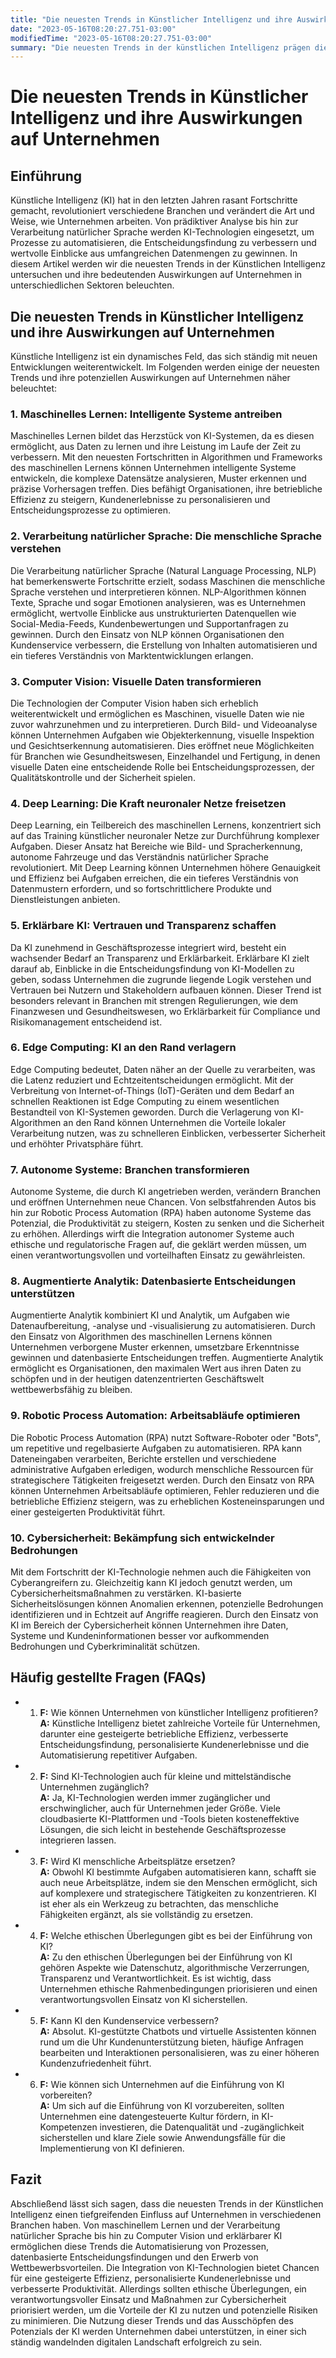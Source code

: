 ```yaml
---
title: "Die neuesten Trends in Künstlicher Intelligenz und ihre Auswirkungen auf Unternehmen."
date: "2023-05-16T08:20:27.751-03:00"
modifiedTime: "2023-05-16T08:20:27.751-03:00"
summary: "Die neuesten Trends in der künstlichen Intelligenz prägen die Zukunft von Unternehmen. Entdecken Sie, wie diese revolutionäre Technologie verschiedene Sektoren beeinflusst und erfahren Sie, wie Ihr Unternehmen davon profitieren kann. Lesen Sie mehr über die neuesten Trends in der künstlichen Intelligenz und deren Auswirkungen auf Unternehmen in diesem informativen Artikel."
---
```


# Die neuesten Trends in Künstlicher Intelligenz und ihre Auswirkungen auf Unternehmen

## Einführung

Künstliche Intelligenz (KI) hat in den letzten Jahren rasant Fortschritte gemacht, revolutioniert verschiedene Branchen und verändert die Art und Weise, wie Unternehmen arbeiten. Von prädiktiver Analyse bis hin zur Verarbeitung natürlicher Sprache werden KI-Technologien eingesetzt, um Prozesse zu automatisieren, die Entscheidungsfindung zu verbessern und wertvolle Einblicke aus umfangreichen Datenmengen zu gewinnen. In diesem Artikel werden wir die neuesten Trends in der Künstlichen Intelligenz untersuchen und ihre bedeutenden Auswirkungen auf Unternehmen in unterschiedlichen Sektoren beleuchten.

## Die neuesten Trends in Künstlicher Intelligenz und ihre Auswirkungen auf Unternehmen

Künstliche Intelligenz ist ein dynamisches Feld, das sich ständig mit neuen Entwicklungen weiterentwickelt. Im Folgenden werden einige der neuesten Trends und ihre potenziellen Auswirkungen auf Unternehmen näher beleuchtet:

### 1. Maschinelles Lernen: Intelligente Systeme antreiben

Maschinelles Lernen bildet das Herzstück von KI-Systemen, da es diesen ermöglicht, aus Daten zu lernen und ihre Leistung im Laufe der Zeit zu verbessern. Mit den neuesten Fortschritten in Algorithmen und Frameworks des maschinellen Lernens können Unternehmen intelligente Systeme entwickeln, die komplexe Datensätze analysieren, Muster erkennen und präzise Vorhersagen treffen. Dies befähigt Organisationen, ihre betriebliche Effizienz zu steigern, Kundenerlebnisse zu personalisieren und Entscheidungsprozesse zu optimieren.

### 2. Verarbeitung natürlicher Sprache: Die menschliche Sprache verstehen

Die Verarbeitung natürlicher Sprache (Natural Language Processing, NLP) hat bemerkenswerte Fortschritte erzielt, sodass Maschinen die menschliche Sprache verstehen und interpretieren können. NLP-Algorithmen können Texte, Sprache und sogar Emotionen analysieren, was es Unternehmen ermöglicht, wertvolle Einblicke aus unstrukturierten Datenquellen wie Social-Media-Feeds, Kundenbewertungen und Supportanfragen zu gewinnen. Durch den Einsatz von NLP können Organisationen den Kundenservice verbessern, die Erstellung von Inhalten automatisieren und ein tieferes Verständnis von Marktentwicklungen erlangen.

### 3. Computer Vision: Visuelle Daten transformieren

Die Technologien der Computer Vision haben sich erheblich weiterentwickelt und ermöglichen es Maschinen, visuelle Daten wie nie zuvor wahrzunehmen und zu interpretieren. Durch Bild- und Videoanalyse können Unternehmen Aufgaben wie Objekterkennung, visuelle Inspektion und Gesichtserkennung automatisieren. Dies eröffnet neue Möglichkeiten für Branchen wie Gesundheitswesen, Einzelhandel und Fertigung, in denen visuelle Daten eine entscheidende Rolle bei Entscheidungsprozessen, der Qualitätskontrolle und der Sicherheit spielen.

### 4. Deep Learning: Die Kraft neuronaler Netze freisetzen

Deep Learning, ein Teilbereich des maschinellen Lernens, konzentriert sich auf das Training künstlicher neuronaler Netze zur Durchführung komplexer Aufgaben. Dieser Ansatz hat Bereiche wie Bild- und Spracherkennung, autonome Fahrzeuge und das Verständnis natürlicher Sprache revolutioniert. Mit Deep Learning können Unternehmen höhere Genauigkeit und Effizienz bei Aufgaben erreichen, die ein tieferes Verständnis von Datenmustern erfordern, und so fortschrittlichere Produkte und Dienstleistungen anbieten.

### 5. Erklärbare KI: Vertrauen und Transparenz schaffen

Da KI zunehmend in Geschäftsprozesse integriert wird, besteht ein wachsender Bedarf an Transparenz und Erklärbarkeit. Erklärbare KI zielt darauf ab, Einblicke in die Entscheidungsfindung von KI-Modellen zu geben, sodass Unternehmen die zugrunde liegende Logik verstehen und Vertrauen bei Nutzern und Stakeholdern aufbauen können. Dieser Trend ist besonders relevant in Branchen mit strengen Regulierungen, wie dem Finanzwesen und Gesundheitswesen, wo Erklärbarkeit für Compliance und Risikomanagement entscheidend ist.

### 6. Edge Computing: KI an den Rand verlagern

Edge Computing bedeutet, Daten näher an der Quelle zu verarbeiten, was die Latenz reduziert und Echtzeitentscheidungen ermöglicht. Mit der Verbreitung von Internet-of-Things (IoT)-Geräten und dem Bedarf an schnellen Reaktionen ist Edge Computing zu einem wesentlichen Bestandteil von KI-Systemen geworden. Durch die Verlagerung von KI-Algorithmen an den Rand können Unternehmen die Vorteile lokaler Verarbeitung nutzen, was zu schnelleren Einblicken, verbesserter Sicherheit und erhöhter Privatsphäre führt.

### 7. Autonome Systeme: Branchen transformieren

Autonome Systeme, die durch KI angetrieben werden, verändern Branchen und eröffnen Unternehmen neue Chancen. Von selbstfahrenden Autos bis hin zur Robotic Process Automation (RPA) haben autonome Systeme das Potenzial, die Produktivität zu steigern, Kosten zu senken und die Sicherheit zu erhöhen. Allerdings wirft die Integration autonomer Systeme auch ethische und regulatorische Fragen auf, die geklärt werden müssen, um einen verantwortungsvollen und vorteilhaften Einsatz zu gewährleisten.

### 8. Augmentierte Analytik: Datenbasierte Entscheidungen unterstützen

Augmentierte Analytik kombiniert KI und Analytik, um Aufgaben wie Datenaufbereitung, -analyse und -visualisierung zu automatisieren. Durch den Einsatz von Algorithmen des maschinellen Lernens können Unternehmen verborgene Muster erkennen, umsetzbare Erkenntnisse gewinnen und datenbasierte Entscheidungen treffen. Augmentierte Analytik ermöglicht es Organisationen, den maximalen Wert aus ihren Daten zu schöpfen und in der heutigen datenzentrierten Geschäftswelt wettbewerbsfähig zu bleiben.

### 9. Robotic Process Automation: Arbeitsabläufe optimieren

Die Robotic Process Automation (RPA) nutzt Software-Roboter oder "Bots", um repetitive und regelbasierte Aufgaben zu automatisieren. RPA kann Dateneingaben verarbeiten, Berichte erstellen und verschiedene administrative Aufgaben erledigen, wodurch menschliche Ressourcen für strategischere Tätigkeiten freigesetzt werden. Durch den Einsatz von RPA können Unternehmen Arbeitsabläufe optimieren, Fehler reduzieren und die betriebliche Effizienz steigern, was zu erheblichen Kosteneinsparungen und einer gesteigerten Produktivität führt.

### 10. Cybersicherheit: Bekämpfung sich entwickelnder Bedrohungen

Mit dem Fortschritt der KI-Technologie nehmen auch die Fähigkeiten von Cyberangreifern zu. Gleichzeitig kann KI jedoch genutzt werden, um Cybersicherheitsmaßnahmen zu verstärken. KI-basierte Sicherheitslösungen können Anomalien erkennen, potenzielle Bedrohungen identifizieren und in Echtzeit auf Angriffe reagieren. Durch den Einsatz von KI im Bereich der Cybersicherheit können Unternehmen ihre Daten, Systeme und Kundeninformationen besser vor aufkommenden Bedrohungen und Cyberkriminalität schützen.

## Häufig gestellte Fragen (FAQs)

- 1. **F:** Wie können Unternehmen von künstlicher Intelligenz profitieren?  
     **A:** Künstliche Intelligenz bietet zahlreiche Vorteile für Unternehmen, darunter eine gesteigerte betriebliche Effizienz, verbesserte Entscheidungsfindung, personalisierte Kundenerlebnisse und die Automatisierung repetitiver Aufgaben.

- 2. **F:** Sind KI-Technologien auch für kleine und mittelständische Unternehmen zugänglich?  
     **A:** Ja, KI-Technologien werden immer zugänglicher und erschwinglicher, auch für Unternehmen jeder Größe. Viele cloudbasierte KI-Plattformen und -Tools bieten kosteneffektive Lösungen, die sich leicht in bestehende Geschäftsprozesse integrieren lassen.

- 3. **F:** Wird KI menschliche Arbeitsplätze ersetzen?  
     **A:** Obwohl KI bestimmte Aufgaben automatisieren kann, schafft sie auch neue Arbeitsplätze, indem sie den Menschen ermöglicht, sich auf komplexere und strategischere Tätigkeiten zu konzentrieren. KI ist eher als ein Werkzeug zu betrachten, das menschliche Fähigkeiten ergänzt, als sie vollständig zu ersetzen.

- 4. **F:** Welche ethischen Überlegungen gibt es bei der Einführung von KI?  
     **A:** Zu den ethischen Überlegungen bei der Einführung von KI gehören Aspekte wie Datenschutz, algorithmische Verzerrungen, Transparenz und Verantwortlichkeit. Es ist wichtig, dass Unternehmen ethische Rahmenbedingungen priorisieren und einen verantwortungsvollen Einsatz von KI sicherstellen.

- 5. **F:** Kann KI den Kundenservice verbessern?  
     **A:** Absolut. KI-gestützte Chatbots und virtuelle Assistenten können rund um die Uhr Kundenunterstützung bieten, häufige Anfragen bearbeiten und Interaktionen personalisieren, was zu einer höheren Kundenzufriedenheit führt.

- 6. **F:** Wie können sich Unternehmen auf die Einführung von KI vorbereiten?  
     **A:** Um sich auf die Einführung von KI vorzubereiten, sollten Unternehmen eine datengesteuerte Kultur fördern, in KI-Kompetenzen investieren, die Datenqualität und -zugänglichkeit sicherstellen und klare Ziele sowie Anwendungsfälle für die Implementierung von KI definieren.

## Fazit

Abschließend lässt sich sagen, dass die neuesten Trends in der Künstlichen Intelligenz einen tiefgreifenden Einfluss auf Unternehmen in verschiedenen Branchen haben. Von maschinellem Lernen und der Verarbeitung natürlicher Sprache bis hin zu Computer Vision und erklärbarer KI ermöglichen diese Trends die Automatisierung von Prozessen, datenbasierte Entscheidungsfindungen und den Erwerb von Wettbewerbsvorteilen. Die Integration von KI-Technologien bietet Chancen für eine gesteigerte Effizienz, personalisierte Kundenerlebnisse und verbesserte Produktivität. Allerdings sollten ethische Überlegungen, ein verantwortungsvoller Einsatz und Maßnahmen zur Cybersicherheit priorisiert werden, um die Vorteile der KI zu nutzen und potenzielle Risiken zu minimieren. Die Nutzung dieser Trends und das Ausschöpfen des Potenzials der KI werden Unternehmen dabei unterstützen, in einer sich ständig wandelnden digitalen Landschaft erfolgreich zu sein.
